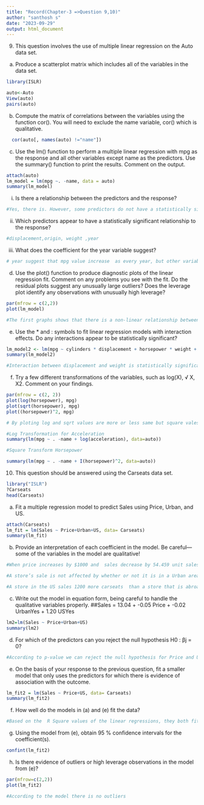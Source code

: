 ---
title: "Record(Chapter-3 =>Question 9,10)"
author: "santhosh s"
date: "2023-09-29"
output: html_document
---

9. This question involves the use of multiple linear regression on the
Auto data set.
(a) Produce a scatterplot matrix which includes all of the variables
in the data set.
```{r}
library(ISLR)

auto<-Auto
View(auto)
pairs(auto)
```

(b) Compute the matrix of correlations between the variables using
the function cor(). You will need to exclude the name variable, cor() which is qualitative.
```{r}
  cor(auto[, names(auto) !="name"])

```

(c) Use the lm() function to perform a multiple linear regression
with mpg as the response and all other variables except name as
the predictors. Use the summary() function to print the results.
Comment on the output.
```{r}
attach(auto)
lm_model = lm(mpg ~. -name, data = auto)
summary(lm_model)
```

i. Is there a relationship between the predictors and the response?
```{r}
#Yes, there is. However, some predictors do not have a statistically significant effect on the response. R-squared value implies that 82% of the changes in the response can be explained by the predictors in this regression model.
```

ii. Which predictors appear to have a statistically significant
relationship to the response?
```{r}
#displacement,origin, weight ,year
```

iii. What does the coefficient for the year variable suggest?
```{r}
# year suggest that mpg value increase  as every year, but other variables remains constant
```

(d) Use the plot() function to produce diagnostic plots of the linear
regression fit. Comment on any problems you see with the fit.
Do the residual plots suggest any unusually large outliers? Does
the leverage plot identify any observations with unusually high
leverage?
```{r}
par(mfrow = c(2,2))
plot(lm_model)

#The first graphs shows that there is a non-linear relationship between the response and the predictors,residuals are normally distributed and right skewed,

```

(e) Use the * and : symbols to fit linear regression models with
interaction effects. Do any interactions appear to be statistically
significant?
```{r}
lm_model2 <- lm(mpg ~ cylinders * displacement + horsepower * weight + acceleration * year, data = Auto[, 1:8])
summary(lm_model2)

#Interaction between displacement and weight is statistically significant, while the interaction between cylinders and displacement is not.

```

(f) Try a few different transformations of the variables, such as
log(X), √
X, X2. Comment on your findings.
```{r}
par(mfrow = c(2, 2))
plot(log(horsepower), mpg)
plot(sqrt(horsepower), mpg)
plot((horsepower)^2, mpg)

# By ploting log and sqrt values are more or less same but square vales is slightly chaging
```

```{r}
#Log Transformation for Acceleration
summary(lm(mpg ~ . -name + log(acceleration), data=auto))

#Square Transform Horsepower

summary(lm(mpg ~ . -name + I(horsepower)^2, data=auto))
```

10. This question should be answered using the Carseats data set.
```{r}
library("ISLR")
?Carseats
head(Carseats)
```

(a) Fit a multiple regression model to predict Sales using Price,
Urban, and US.
```{r}
attach(Carseats)
lm_fit = lm(Sales ~ Price+Urban+US, data= Carseats)
summary(lm_fit)
```

(b) Provide an interpretation of each coefficient in the model. Be
careful—some of the variables in the model are qualitative!
```{r}
#When price increases by $1000 and  sales decrease by 54.459 unit sales

#A store’s sale is not affected by whether or not it is in a Urban area

#A store in the US sales 1200 more carseats  than a store that is abroad.
```

(c) Write out the model in equation form, being careful to handle
the qualitative variables properly.
##Sales = 13.04 + -0.05 Price + -0.02 UrbanYes + 1.20 USYes
```{r}
lm2=lm(Sales ~ Price+Urban+US)
summary(lm2)
```

(d) For which of the predictors can you reject the null hypothesis
H0 : βj = 0?
```{r}
#According to p-value we can reject the null hypothesis for Price and Urban=Yes
```

(e) On the basis of your response to the previous question, fit a
smaller model that only uses the predictors for which there is
evidence of association with the outcome.
```{r}
lm_fit2 = lm(Sales ~ Price+US, data= Carseats)
summary(lm_fit2)
```

(f) How well do the models in (a) and (e) fit the data?
```{r}
#Based on the  R Square values of the linear regressions, they both fit the data similarly, with linear regression from (e) fitting the data slightly better.


```

(g) Using the model from (e), obtain 95 % confidence intervals for
the coefficient(s).
```{r}
confint(lm_fit2)
```

(h) Is there evidence of outliers or high leverage observations in the
model from (e)?
```{r}
par(mfrow=c(2,2))
plot(lm_fit2)

#According to the model there is no outliers
```

